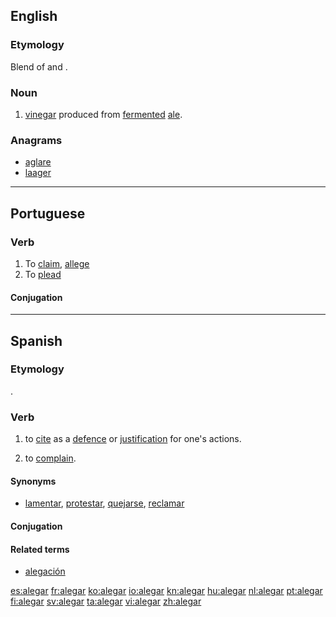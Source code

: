 ==English==

===Etymology===
Blend of {{term|ale|lang=en}} and {{term|vinegar|vine'''gar'''|lang=en}}.

===Noun===
{{en-noun|-}}

# [[vinegar]] produced from [[ferment]]ed [[ale]].

===Anagrams===
* [[aglare#English|aglare]]
* [[laager#English|laager]]
----
==Portuguese==

===Verb===
{{pt-verb|ale|gar}}

# To [[claim]], [[allege]]
# To [[plead]]

====Conjugation====
{{pt-conj|ale|gar}}
----
==Spanish==

===Etymology===
{{etyl|la|es}} {{term|allegare|lang=la}}.

===Verb===
{{es-verb|aleg|ar|pret=alegué}}

# {{transitive|lang=es}} to [[cite]] as a [[defence]] or [[justification]] for one's actions.
# {{intransitive|lang=es}} to [[complain]].

====Synonyms====
* {{sense|to complain}} [[lamentar]], [[protestar]], [[quejar|quejarse]], [[reclamar]]

====Conjugation====
{{es-conj-gar|ale}}

====Related terms====
* [[alegación]]

[[es:alegar]]
[[fr:alegar]]
[[ko:alegar]]
[[io:alegar]]
[[kn:alegar]]
[[hu:alegar]]
[[nl:alegar]]
[[pt:alegar]]
[[fi:alegar]]
[[sv:alegar]]
[[ta:alegar]]
[[vi:alegar]]
[[zh:alegar]]